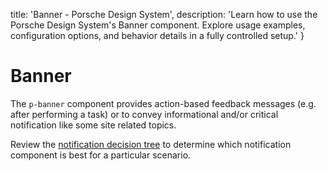 
  title: 'Banner - Porsche Design System',
  description: 'Learn how to use the Porsche Design System\'s Banner component. Explore usage examples, configuration options, and behavior details in a fully controlled setup.'
}

# Banner <ComponentStatus tagName="p-banner"></ComponentStatus>

The `p-banner` component provides action-based feedback messages (e.g. after performing a task) or to convey
informational and/or critical notification like some site related topics.

Review the [notification decision tree](/patterns/notifications/decision-tree) to determine which notification component
is best for a particular scenario.

<Configurator tagName="p-banner" story={bannerStory} />

